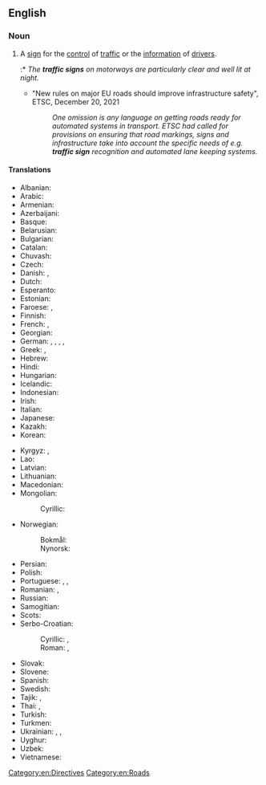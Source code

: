 ==English==

===Noun===
{{en-noun}}

# A [[sign]] for the [[control]] of [[traffic]] or the [[information]] of [[drivers]].
#:* ''The '''traffic signs''' on motorways are particularly clear and well lit at night.''
#*  "New rules on major EU roads should improve infrastructure safety", ETSC, December 20, 2021
#*: ''One omission is any language on getting roads ready for automated systems in transport.  ETSC had called for provisions on ensuring that road markings, signs and infrastructure take into account the specific needs of e.g. '''traffic sign''' recognition and automated lane keeping systems.''

====Translations====
{{trans-top-also|sign for traffic control or driver information|road sign}}
* Albanian: {{t|sq|sinjali rrugore}}
* Arabic: {{t|ar|لَافِتَة مُرُور|f|tr=lāfitat murūr}}
* Armenian: {{t|hy|երթևեկության նշան}}
* Azerbaijani: {{t|az|yol nişan}}
* Basque: {{t|eu|trafiko seinale}}
* Belarusian: {{t|be|даро́жны знак|m}}
* Bulgarian: {{t|bg|пъ́тен знак|m}}
* Catalan: {{t|ca|senyal de trànsit|m}}
* Chuvash: {{t|cv|ҫул палли}}
* Czech: {{t+|cs|dopravní značka|f}}
* Danish: {{t|da|færdselstavle|c}}, {{t|da|vejskilt|n}}
* Dutch: {{t+|nl|verkeersbord|n}}
* Esperanto: {{t|eo|trafiksigno}}
* Estonian: {{t+|et|liiklusmärk}}
* Faroese: {{t|fo|ferðsluskelti|n}}, {{t|fo|ferðslutalva|f}}
* Finnish: {{t+|fi|liikennemerkki}}
* French: {{t+|fr|panneau|m}}, {{t+|fr|panneau de signalisation|m}}
* Georgian: {{t|ka|საგზაო ნიშანი|sc=Geor}}
* German: {{t+|de|Verkehrszeichen|n}}, {{t+|de|Verkehrsschild|n}}, {{t|de|Verkehrstafel |f}}, {{t|de|Verkehrshinweisschild|n}}, {{t|de|Verkehrshinweistafel|f}}
* Greek: {{t+|el|πινακίδα|f|sc=Grek}}, {{t|el|πινακίδα κυκλοφορίας|f}}
* Hebrew: {{t+|he|תַּמְרוּר|m|tr=tamrúr}}
* Hindi: {{t|hi|यातायात संकेत|m}}
* Hungarian: {{t|hu|közlekedési jelzőtábla}}
* Icelandic: {{t|is|umferðarmerki|n}}
* Indonesian: {{t|id|rambu lalu lintas}}
* Irish: {{t|ga|comhartha tráchta|m}}
* Italian: {{t|it|segnale stradale|m}}
* Japanese: {{t+|ja|道路標識|tr=どうろひょうしき, dōro hyōshiki}}
* Kazakh: {{t|kk|жол белгілері}}
* Korean: {{t|ko|교통표지}}
{{trans-mid}}
* Kyrgyz: {{t|ky|жол белги}}, {{t|ky|жол белгиси}}
* Lao: {{t+|lo|ປ້າຍຈໍລະຈອນ}}
* Latvian: {{t|lv|ceļazīme|f}}
* Lithuanian: {{t|lt|kelio ženklas|m}}
* Macedonian: {{t|mk|сообраќаен знак|m}}
* Mongolian:
*: Cyrillic: {{t|mn|замын тэмдэг}}
* Norwegian:
*: Bokmål: {{t+|nb|trafikkskilt|n}}
*: Nynorsk: {{t|nn|trafikkskilt|n}}
* Persian: {{t|fa|علامت ترافیک|tr='alâmat-e terâfik}}
* Polish: {{t+|pl|znak drogowy|m}}
* Portuguese: {{t+|pt|placa|f}}, {{t|pt|placa de trânsito}}, {{t|pt|sinal de trânsito|m}}
* Romanian: {{t|ro|semn de circulație|n}}, {{t|ro|indicator rutier|n}}
* Russian: {{t+|ru|доро́жный знак|m}}
* Samogitian: {{t|sgs|kelė znuoks}}
* Scots: {{t|sco|traffec sign}}
* Serbo-Croatian:
*: Cyrillic: {{t|sh|прометни знак|m}} {{qualifier|Croatia}}, {{t|sh|саобраћајни знак|m}} {{qualifier|Bosnia|Serbia}}
*: Roman: {{t|sh|prometni znak|m}} {{qualifier|Croatia}}, {{t|sh|saobraćajni znak|m}} {{qualifier|Bosnia|Serbia}}
* Slovak: {{t|sk|dopravná značka|f}}
* Slovene: {{t|sl|prometni znak|m}}
* Spanish: {{t|es|señal de tráfico|f}}
* Swedish: {{t+|sv|vägmärke|n}}
* Tajik: {{t|tg|аломати роҳ}}, {{t|tg|аломати ҳаракат}}
* Thai: {{t|th|ป้ายจราจร}}, {{t|th|เครื่องหมายจราจร}}
* Turkish: {{t+|tr|trafik işaretleri}}
* Turkmen: {{t|tk|ýol belgisi}}
* Ukrainian: {{t|uk|доро́жній знак|m}}, {{t|uk|шляховка́зувач|n}}, {{t|uk|дороговка́зувач|n}}
* Uyghur: {{t|ug|يول بەلگىسى}}
* Uzbek: {{t|uz|yoʻl belgisi}}
* Vietnamese: {{t+|vi|biển báo giao thông}}
{{trans-bottom}}

[[Category:en:Directives]]
[[Category:en:Roads]]